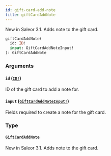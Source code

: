 ```yaml
---
id: gift-card-add-note
title: giftCardAddNote
---
```


New in Saleor 3.1. Adds note to the gift card.

```graphql
giftCardAddNote(
  id: ID!
  input: GiftCardAddNoteInput!
): GiftCardAddNote

```

### Arguments

#### `id` ([`ID!`](/docs/developer/api-reference/scalars/id))

ID of the gift card to add a note for.

#### `input` ([`GiftCardAddNoteInput!`](/docs/developer/api-reference/inputs/gift-card-add-note-input))

Fields required to create a note for the gift card.

### Type

#### [`GiftCardAddNote`](/docs/developer/api-reference/objects/gift-card-add-note)

New in Saleor 3.1. Adds note to the gift card.
